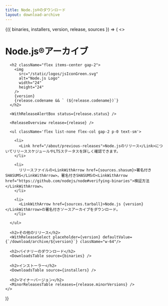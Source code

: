 ```yaml
---
title: Node.js®のダウンロード
layout: download-archive
---
```


<WithDownloadArchive>
  {({ binaries, installers, version, release, sources }) => (
    <>
      <h1>Node.js®アーカイブ</h1>

      <h2 className="flex items-center gap-2">
        <img
          src="/static/logos/jsIconGreen.svg"
          alt="Node.js Logo"
          width="24"
          height="24"
        />
        {version}
        {release.codename && ` (${release.codename})`}
      </h2>

      <WithReleaseAlertBox status={release.status} />

      <ReleaseOverview release={release} />

      <ul className='flex list-none flex-col gap-2 p-0 text-sm'>

        <li>
          <Link href="/about/previous-releases">Node.jsのリリース</Link>についてリリーススケジュールやLTSステータスを詳しく確認できます。
        </li>

        <li>
          リリースファイルの<LinkWithArrow href={sources.shasum}>署名付きSHASUMS</LinkWithArrow>。署名付きSHASUMSの<LinkWithArrow href="https://github.com/nodejs/node#verifying-binaries">検証方法</LinkWithArrow>。
        </li>

        <li>
          <LinkWithArrow href={sources.tarball}>Node.js {version}</LinkWithArrow>の署名付きソースアーカイブをダウンロード。
        </li>

      </ul>

      <h2>その他のリリース</h2>
      <WithReleaseSelect placeholder={version} defaultValue={`/download/archive/${version}`} className="w-64"/>

      <h2>バイナリーのダウンロード</h2>
      <DownloadsTable source={binaries} />

      <h2>インストーラー</h2>
      <DownloadsTable source={installers} />

      <h2>マイナーバージョン</h2>
      <MinorReleasesTable releases={release.minorVersions} />
    </>

)}

</WithDownloadArchive>

